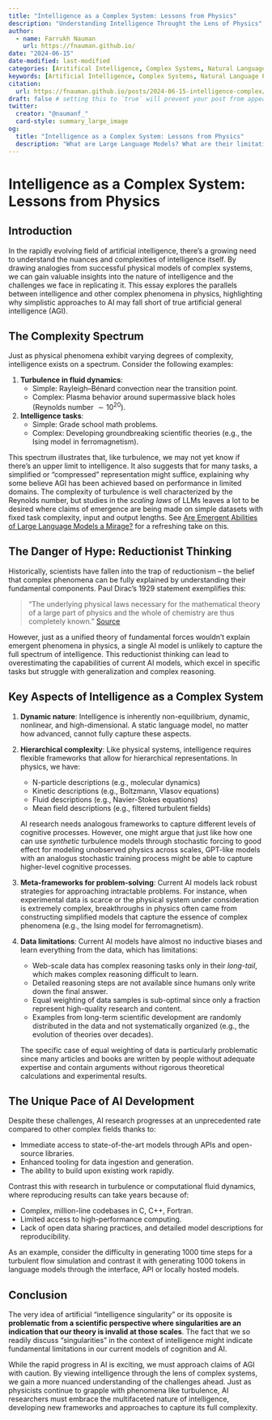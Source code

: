 ```yaml
---
title: "Intelligence as a Complex System: Lessons from Physics"
description: "Understanding Intelligence Throught the Lens of Physics"
author:
  - name: Farrukh Nauman
    url: https://fnauman.github.io/
date: "2024-06-15"
date-modified: last-modified
categories: [Aritifical Intelligence, Complex Systems, Natural Language Processing, Large Language Models]
keywords: [Artificial Intelligence, Complex Systems, Natural Language Processing, Deep Learning, Large Language Models]
citation: 
  url: https://fnauman.github.io/posts/2024-06-15-intelligence-complex/ 
draft: false # setting this to `true` will prevent your post from appearing on your listing page until you're ready!
twitter:
  creator: "@naumanf_"
  card-style: summary_large_image
og:
  title: "Intelligence as a Complex System: Lessons from Physics"
  description: "What are Large Language Models? What are their limitations and common use cases?"
---
```



# Intelligence as a Complex System: Lessons from Physics

## Introduction

In the rapidly evolving field of artificial intelligence, there's a growing need to understand the nuances and complexities of intelligence itself. By drawing analogies from successful physical models of complex systems, we can gain valuable insights into the nature of intelligence and the challenges we face in replicating it. This essay explores the parallels between intelligence and other complex phenomena in physics, highlighting why simplistic approaches to AI may fall short of true artificial general intelligence (AGI).

## The Complexity Spectrum

Just as physical phenomena exhibit varying degrees of complexity, intelligence exists on a spectrum. Consider the following examples:

1. **Turbulence in fluid dynamics**: 
   - Simple: Rayleigh–Bénard convection near the transition point.
   - Complex: Plasma behavior around supermassive black holes (Reynolds number $\sim 10^{20}$).

2. **Intelligence tasks**:
   - Simple: Grade school math problems.
   - Complex: Developing groundbreaking scientific theories (e.g., the Ising model in ferromagnetism).

This spectrum illustrates that, like turbulence, we may not yet know if there's an upper limit to intelligence. It also suggests that for many tasks, a simplified or "compressed" representation might suffice, explaining why some believe AGI has been achieved based on performance in limited domains. The complexity of turbulence is well characterized by the Reynolds number, but studies in the *scaling laws* of LLMs leaves a lot to be desired where claims of emergence are being made on simple datasets with fixed task complexity, input and output lengths. See [Are Emergent Abilities of Large Language Models a Mirage?](https://arxiv.org/abs/2304.15004) for a refreshing take on this.

## The Danger of Hype: Reductionist Thinking 

Historically, scientists have fallen into the trap of reductionism – the belief that complex phenomena can be fully explained by understanding their fundamental components. Paul Dirac's 1929 statement exemplifies this:

> "The underlying physical laws necessary for the mathematical theory of a large part of physics and the whole of chemistry are thus completely known." [Source](https://royalsocietypublishing.org/doi/10.1098/rspa.1929.0094)

However, just as a unified theory of fundamental forces wouldn't explain emergent phenomena in physics, a single AI model is unlikely to capture the full spectrum of intelligence. This reductionist thinking can lead to overestimating the capabilities of current AI models, which excel in specific tasks but struggle with generalization and complex reasoning.

## Key Aspects of Intelligence as a Complex System

1. **Dynamic nature**: Intelligence is inherently non-equilibrium, dynamic, nonlinear, and high-dimensional. A static language model, no matter how advanced, cannot fully capture these aspects.

2. **Hierarchical complexity**: Like physical systems, intelligence requires flexible frameworks that allow for hierarchical representations. In physics, we have:

   - N-particle descriptions (e.g., molecular dynamics)
   - Kinetic descriptions (e.g., Boltzmann, Vlasov equations)
   - Fluid descriptions (e.g., Navier-Stokes equations)
   - Mean field descriptions (e.g., filtered turbulent fields)

   AI research needs analogous frameworks to capture different levels of cognitive processes. However, one might argue that just like how one can use *synthetic* turbulence models through stochastic forcing to good effect for modeling unobserved physics across scales, GPT-like models with an analogus stochastic training process might be able to capture higher-level cognitive processes.

3. **Meta-frameworks for problem-solving**: Current AI models lack robust strategies for approaching intractable problems. For instance, when experimental data is scarce or the physical system under consideration is extremely complex, breakthroughs in physics often came from constructing simplified models that capture the essence of complex phenomena (e.g., the Ising model for ferromagnetism).

4. **Data limitations**: Current AI models have almost no inductive biases and learn everything from the data, which has limitations:

    - Web-scale data has complex reasoning tasks only in their *long-tail*, which makes complex reasoning difficult to learn.
    - Detailed reasoning steps are not available since humans only write down the final answer.
    - Equal weighting of data samples is sub-optimal since only a fraction represent high-quality research and content. 
    - Examples from long-term scientific development are randomly distributed in the data and not systematically organized (e.g., the evolution of theories over decades).

    The specific case of equal weighting of data is particularly problematic since many articles and books are written by people without adequate expertise and contain arguments without rigorous theoretical calculations and experimental results. 

## The Unique Pace of AI Development

Despite these challenges, AI research progresses at an unprecedented rate compared to other complex fields thanks to:

- Immediate access to state-of-the-art models through APIs and open-source libraries.
- Enhanced tooling for data ingestion and generation.
- The ability to build upon existing work rapidly.

Contrast this with research in turbulence or computational fluid dynamics, where reproducing results can take years because of:

- Complex, million-line codebases in C, C++, Fortran.
- Limited access to high-performance computing.
- Lack of open data sharing practices, and detailed model descriptions for reproducibility.

As an example, consider the difficulty in generating $1000$ time steps for a turbulent flow simulation and contrast it with generating $1000$ tokens in language models through the interface, API or locally hosted models. 

## Conclusion

The very idea of artificial "intelligence singularity" or its opposite is **problematic from a scientific perspective where singularities are an indication that our theory is invalid at those scales**. The fact that we so readily discuss “singularities” in the context of intelligence might indicate fundamental limitations in our current models of cognition and AI.

While the rapid progress in AI is exciting, we must approach claims of AGI with caution. By viewing intelligence through the lens of complex systems, we gain a more nuanced understanding of the challenges ahead. Just as physicists continue to grapple with phenomena like turbulence, AI researchers must embrace the multifaceted nature of intelligence, developing new frameworks and approaches to capture its full complexity.
